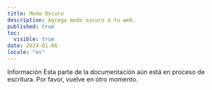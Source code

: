 ```yaml
---
title: Modo Oscuro
description: Agrega modo oscuro a tu web.
published: true
toc:
  visible: true
date: 2024-01-06
locale: "es"
---
```


<Callout variant="tip">
  <CalloutTitle>Información</CalloutTitle>
  <CalloutDescription>
    Esta parte de la documentación aún está en proceso de escritura. Por favor,
    vuelve en otro momento.
  </CalloutDescription>
</Callout>
